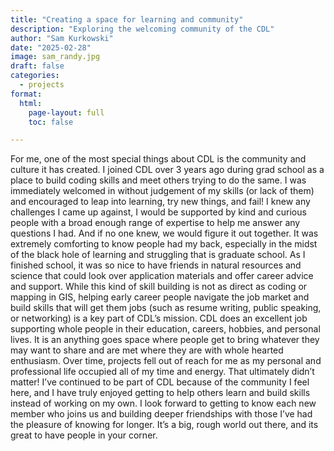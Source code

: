 ```yaml
---
title: "Creating a space for learning and community"
description: "Exploring the welcoming community of the CDL"
author: "Sam Kurkowski"
date: "2025-02-28"
image: sam_randy.jpg
draft: false
categories:
  - projects
format:
  html:
    page-layout: full
    toc: false

---
```



For me, one of the most special things about CDL is the community and culture it has created. I joined CDL over 3 years ago during grad school as a place to build coding skills and meet others trying to do the same. I was immediately welcomed in without judgement of my skills (or lack of them) and encouraged to leap into learning, try new things, and fail! I knew any challenges I came up against, I would be supported by kind and curious people with a broad enough range of expertise to help me answer any questions I had. And if no one knew, we would figure it out together. It was extremely comforting to know people had my back, especially in the midst of the black hole of learning and struggling that is graduate school. 
As I finished school, it was so nice to have friends in natural resources and science that could look over application materials and offer career advice and support. While this kind of skill building is not as direct as coding or mapping in GIS, helping early career people navigate the job market and build skills that will get them jobs (such as resume writing, public speaking, or networking) is a key part of CDL’s mission. CDL does an excellent job supporting whole people in their education, careers, hobbies, and personal lives. It is an anything goes space where people get to bring whatever they may want to share and are met where they are with whole hearted enthusiasm.
Over time, projects fell out of reach for me as my personal and professional life occupied all of my time and energy. That ultimately didn’t matter! I’ve continued to be part of CDL because of the community I feel here, and I have truly enjoyed getting to help others learn and build skills instead of working on my own. I look forward to getting to know each new member who joins us and building deeper friendships with those I’ve had the pleasure of knowing for longer. It’s a big, rough world out there, and its great to have people in your corner. 



